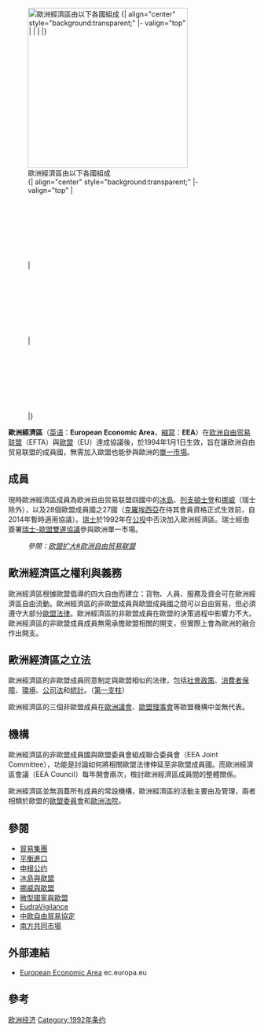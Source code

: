 [[File:European Economic Area members.png|thumb|325px|
歐洲經濟區由以下各國組成<br />
{| align="center" style="background:transparent;"
|- valign="top"
|
{{AUT}}<br /> {{BEL}}<br /> {{BGR}}<br /> {{CYP}}<br /> {{CZE}}<br /> {{DNK}}<br /> {{EST}}<br /> {{FIN}}<br /> {{FRA}}<br /> {{DEU}}
|
{{CRO}}<br /> {{GRC}}<br /> {{HUN}}<br /> {{ISL}}<br /> {{IRL}}<br /> {{ITA}}<br /> {{LIE}}<br /> {{LVA}}<br /> {{LTU}}<br /> {{LUX}} 
|
{{MLT}}<br /> {{NLD}}<br /> {{NOR}}<br /> {{POL}}<br /> {{PRT}}<br /> {{ROU}}<br /> {{SVK}}<br /> {{SVN}}<br /> {{ESP}}<br /> {{SWE}}
|}
{{legend|#008000|[[欧洲自由贸易联盟|欧洲自由贸易联盟]]（除[[瑞士|瑞士]]）}}
{{legend|#000080|[[歐盟|歐盟成員國]]}}
{{legend|orange|[[克羅埃西亞|克羅埃西亞]]自2014年暫時適用協議}}
{{legend|#ff1111|[[瑞士|瑞士]]未批准協議}}
]]

'''歐洲經濟區'''（[[英语|英语]]：'''European Economic Area'''，[[縮寫|縮寫]]：'''EEA'''）在[[欧洲自由贸易联盟|欧洲自由贸易联盟]]（EFTA）與[[歐盟|歐盟]]（EU）達成協議後，於1994年1月1日生效，旨在讓欧洲自由贸易联盟的成員國，無需加入歐盟也能參與歐洲的[[單一市場|單一市場]]。

== 成員 ==
現時歐洲經濟區成員為欧洲自由贸易联盟四國中的[[冰島|冰島]]、[[列支頓士登|列支頓士登]]和[[挪威|挪威]]（瑞士除外），以及28個歐盟成員國之27國（[[克羅埃西亞|克羅埃西亞]]在待其會員資格正式生效前，自2014年暫時適用協議）。[[瑞士|瑞士]]於1992年在[[公投|公投]]中否決加入歐洲經濟區。瑞士經由簽署[[瑞士與歐盟|瑞士-歐盟雙邊協議]]參與歐洲單一市場。

:''參閱：[[欧盟扩大#欧洲自由贸易联盟|欧盟扩大#欧洲自由贸易联盟]]''

== 歐洲經濟區之權利與義務 ==
歐洲經濟區根據歐盟倡導的四大自由而建立：貨物、人員、服務及資金可在歐洲經濟區自由流動。歐洲經濟區的非歐盟成員與歐盟成員國之間可以自由貿易，但必須遵守大部分[[歐盟法律|歐盟法律]]。歐洲經濟區的非歐盟成員在歐盟的決策過程中影響力不大。歐洲經濟區的非歐盟成員成員無需承擔歐盟相關的開支，但實際上會為歐洲的融合作出開支。{{Fact|time=2007-08-13T17:41:39Z}}

== 歐洲經濟區之立法 ==
歐洲經濟區的非歐盟成員同意制定與歐盟相似的法律，包括[[社會政策|社會政策]]、[[消費者保障|消費者保障]]、[[環境|環境]]、[[公司法|公司法]]和[[統計|統計]]。（[[歐洲共同體|第一支柱]]）

歐洲經濟區的三個非歐盟成員在[[歐洲議會|歐洲議會]]、[[歐盟理事會|歐盟理事會]]等歐盟機構中並無代表。

== 機構 ==
歐洲經濟區的非歐盟成員國與歐盟委員會組成聯合委員會（EEA Joint Committee），功能是討論如何將相關歐盟法律伸延至非歐盟成員國。而歐洲經濟區會議（EEA Council）每年開會兩次，檢討歐洲經濟區成員間的整體關係。

歐洲經濟區並無涵蓋所有成員的常設機構，歐洲經濟區的活動主要由{{link-en|歐洲自由貿易聯盟監察委員會|EFTA Surveillance Authority}}及{{link-en|欧洲自由贸易联盟法院|EFTA Court}}管理，兩者相類於歐盟的[[歐盟委員會|歐盟委員會]]和[[歐洲法院|歐洲法院]]。

== 參閱 ==
* [[貿易集團|貿易集團]]
* [[平衡進口|平衡進口]]
* [[申根公约|申根公约]]
* [[冰島與歐盟|冰島與歐盟]]
* [[挪威與歐盟|挪威與歐盟]]
* [[微型國家與歐盟|微型國家與歐盟]]
* [[EudraVigilance|EudraVigilance]]
* [[中歐自由貿易協定|中歐自由貿易協定]]
* [[南方共同市場|南方共同市場]]

== 外部連結 ==
* [http://ec.europa.eu/comm/external_relations/eea/index.htm European Economic Area] {{Wayback|url=http://ec.europa.eu/comm/external_relations/eea/index.htm |date=20070411200907 }} ec.europa.eu

== 參考 ==
<references />

{{欧盟}}
{{歐盟外交}}
{{Authority control}}
[[Category:欧洲经济|]]
[[Category:1992年条约|Category:1992年条约]]